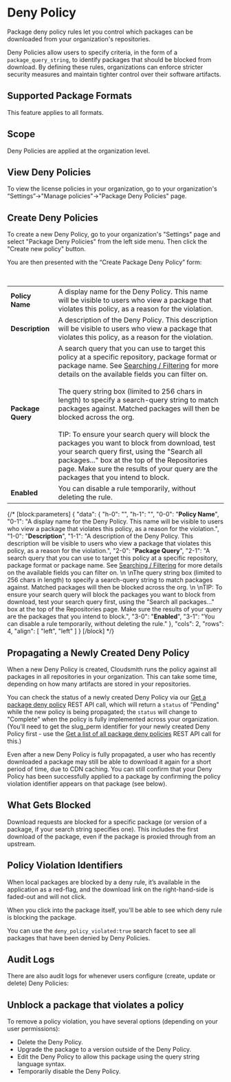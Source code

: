 
# Deny Policy
Package deny policy rules let you control which packages can be downloaded from your organization's repositories.

Deny Policies allow users to specify criteria, in the form of a `package_query_string`, to identify packages that should be blocked from download. By defining these rules, organizations can enforce stricter security measures and maintain tighter control over their software artifacts. 

## Supported Package Formats

This feature applies to all formats.

## Scope

Deny Policies are applied at the organization level.

## View Deny Policies

To view the license policies in your organization, go to your organization's “Settings”->"Manage policies"->"Package Deny Policies" page.

<BlockImage src={img_Screenshot_2024_10_18_at_22_01_26} alt="Package Deny Policies"></BlockImage>

## Create Deny Policies

To create a new Deny Policy, go to your organization's "Settings" page and select "Package Deny Policies" from the left side menu. Then click the "Create new policy" button.

<BlockImage src={imgb4a0b04_Screenshot_2024_02_21_at_17_58_56} alt=""></BlockImage>

You are then presented with the “Create Package Deny Policy” form:

<BlockImage src={img_Screenshot_2024_10_18_at_21_59_36} alt="Create Vulnerability Policy Form"></BlockImage>

<br />

|||
|:---|:---|
|**Policy Name**|A display name for the Deny Policy. This name will be visible to users who view a package that violates this policy, as a reason for the violation.|
|**Description**|A description of the Deny Policy.  This description will be visible to users who view a package that violates this policy, as a reason for the violation.|
|**Package Query**|A search query that you can use to target this policy at a specific repository, package format or package name. See [Searching / Filtering](doc:search-packages) for more details on the available fields you can filter on.<br/><br/>The query string box (limited to 256 chars in length) to specify a search-query string to match packages against. Matched packages will then be blocked across the org.<br/><br/>TIP:  To ensure your search query will block the packages you want to block from download, test your search query first, using the "Search all packages..." box at the top of the Repositories page.  Make sure the results of your query are the packages that you intend to block.|
|**Enabled**|You can disable a rule temporarily, without deleting the rule.|

{/* [block:parameters]
{
  "data": {
    "h-0": "",
    "h-1": "",
    "0-0": "**Policy Name**",
    "0-1": "A display name for the Deny Policy. This name will be visible to users who view a package that violates this policy, as a reason for the violation.",
    "1-0": "**Description**",
    "1-1": "A description of the Deny Policy.  This description will be visible to users who view a package that violates this policy, as a reason for the violation.",
    "2-0": "**Package Query**",
    "2-1": "A search query that you can use to target this policy at a specific repository, package format or package name. See [Searching / Filtering](doc:search-packages) for more details on the available fields you can filter on.  \n  \nThe query string box (limited to 256 chars in length) to specify a search-query string to match packages against. Matched packages will then be blocked across the org.  \n  \nTIP:  To ensure your search query will block the packages you want to block from download, test your search query first, using the \"Search all packages...\" box at the top of the Repositories page.  Make sure the results of your query are the packages that you intend to block.",
    "3-0": "**Enabled**",
    "3-1": "You can disable a rule temporarily, without deleting the rule."
  },
  "cols": 2,
  "rows": 4,
  "align": [
    "left",
    "left"
  ]
}
[/block] */}


## Propagating a Newly Created Deny Policy

When a new Deny Policy is created, Cloudsmith runs the policy against all packages in all repositories in your organization. This can take some time, depending on how many artifacts are stored in your repositories.  

You can check the status of a newly created Deny Policy via our [Get a package deny policy](https://help.cloudsmith.io/reference/orgs_deny-policy_read) REST API call, which will return a `status` of "Pending" while the new policy is being propagated; the `status` will change to "Complete" when the policy is fully implemented across your organization.  (You'll need to get the slug_perm identifier for your newly created Deny Policy first - use the [Get a list of all package deny policies](https://help.cloudsmith.io/reference/orgs_deny-policy_list) REST API call for this.)

Even after a new Deny Policy is fully propagated, a user who has recently downloaded a package may still be able to download it again for a short period of time, due to CDN caching.  You can still confirm that your Deny Policy has been successfully applied to a package by confirming the policy violation identifier appears on that package (see below).

## What Gets Blocked

Download requests are blocked for a specific package (or version of a package, if your search string specifies one).  This includes the first download of the package, even if the package is proxied through from an upstream.  

## Policy Violation Identifiers

When local packages are blocked by a deny rule, it’s available in the application as a red-flag, and the download link on the right-hand-side is faded-out and will not click.

<BlockImage src={imgb93756e_Screenshot_2024_02_28_at_16_38_16} alt=""></BlockImage>

When you click into the package itself, you'll be able to see which deny rule is blocking the package.

<BlockImage src={imgddee1fe_Screenshot_2024_02_28_at_16_36_01} alt=""></BlockImage>

You can use the `deny_policy_violated:true` search facet to see all packages that have been denied by Deny Policies.

<BlockImage src={imge5e20db_image} alt=""></BlockImage>

## Audit Logs

There are also audit logs for whenever users configure (create, update or delete) Deny Policies:

<BlockImage src={img23ec126_Screenshot_2024_02_28_at_16_27_36} alt=""></BlockImage>

## Unblock a package that violates a policy

To remove a policy violation, you have several options (depending on your user permissions): 

- Delete the Deny Policy.
- Upgrade the package to a version outside of the Deny Policy. 
- Edit the Deny Policy to allow this package using the query string language syntax.
- Temporarily disable the Deny Policy.

